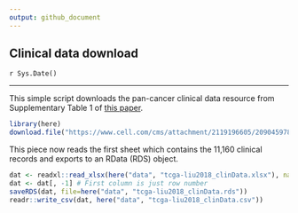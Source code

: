 ```yaml
---
output: github_document
---
```


## Clinical data download

`r Sys.Date()`

*** 

This simple script downloads the pan-cancer clinical data resource from Supplementary Table 1 of [this paper](https://www.cell.com/cell/fulltext/S0092-8674(18)30229-0).

```r
library(here)
download.file("https://www.cell.com/cms/attachment/2119196605/2090459781/mmc1.xlsx", here("data/tcga-liu2018_clinData.xlsx"))
```

This piece now reads the first sheet which contains the 11,160 clinical records and exports to an RData (RDS) object. 
```r
dat <- readxl::read_xlsx(here("data", "tcga-liu2018_clinData.xlsx"), na=c("", "#N/A"), guess_max=2000)
dat <- dat[, -1] # First column is just row number
saveRDS(dat, file=here("data", "tcga-liu2018_clinData.rds"))
readr::write_csv(dat, here("data", "tcga-liu2018_clinData.csv"))
```